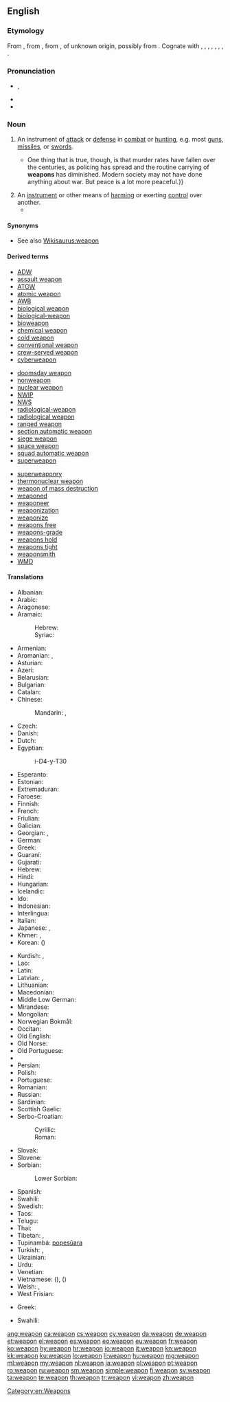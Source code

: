 ==English==

===Etymology===
From {{etyl|enm|en}} {{term|wepen|lang=enm}}, from {{etyl|ang|en}} {{term/t|ang|wǣpen||weapon, sword, arms}}, from {{etyl|gem-pro|en}} {{term/t|gem-pro|*wēpną||weapon}}, of unknown origin, possibly from {{etyl|ine-pro|en}} {{term/t|ine-pro|*wēbnom}}. Cognate with {{etyl|sco|-}} {{term|wapyn|lang=sco}}, {{term|wappen||weapon|lang=sco}}, {{etyl|fy|-}} {{term|wapen||weapon|lang=fy}}, {{etyl|nl|-}} {{term|wapen||weapon|lang=nl}}, {{etyl|nds|-}} {{term|wapen||weapon|lang=nds}}, {{etyl|de|-}} {{term|Waffe||weapon|lang=de}}, {{etyl|sv|-}} {{term|vapen||weapon|lang=sv}}, {{etyl|is|-}} {{term|vopn||weapon|lang=is}}.

===Pronunciation===
* {{IPA|/wɛpən/}}, {{X-SAMPA|/wEp@n/}}
* {{audio|en-us-weapon.ogg|Audio (US)}}
* {{rhymes|ɛpən}}

===Noun===
{{en-noun}}

# An instrument of [[attack]] or [[defense]] in [[combat]] or [[hunting]], e.g. most [[gun]]s, [[missile]]s, or [[sword]]s.
#*{{quote-magazine|date=2013-07-20|volume=408|issue=8845|magazine={{w|The Economist}}
|title=[http://www.economist.com/news/science-and-technology/http://www.economist.com/news/science-and-technology/21581980-latest-research-suggests-humans-are-not-warriors-their-genes-after-all-old Old soldiers?]
|passage=Whether modern, industrial man is less or more warlike than his hunter-gatherer ancestors is impossible to determine.{{...}}One thing that is true, though, is that murder rates have fallen over the centuries, as policing has spread and the routine carrying of '''weapons''' has diminished. Modern society may not have done anything about war. But peace is a lot more peaceful.}}
# An [[instrument]] or other means of [[harm]]ing or exerting [[control]] over another.
#* {{quote-news|year=2011|date=January 15|author=Phil Dawkes|work=BBC
|title=[http://news.bbc.co.uk/sport2/hi/football/eng_prem/9358228.stm Stoke 2-0 Bolton]
|passage=Rory Delap's long throw-ins are a familiar '''weapon''' to the Potters' opponents but this does not make them any easier to defend against.}}

====Synonyms====
* See also [[Wikisaurus:weapon]]

====Derived terms====
{{top3}}
* [[ADW]]
* [[assault weapon]]
* [[ATGW]]
* [[atomic weapon]]
* [[AWB]]
* [[biological weapon]]
* [[biological-weapon]]
* [[bioweapon]]
* [[chemical weapon]]
* [[cold weapon]]
* [[conventional weapon]]
* [[crew-served weapon]]
* [[cyberweapon]]
{{mid3}}
* [[doomsday weapon]]
* [[nonweapon]]
* [[nuclear weapon]]
* [[NWIP]]
* [[NWS]]
* [[radiological-weapon]]
* [[radiological weapon]]
* [[ranged weapon]]
* [[section automatic weapon]]
* [[siege weapon]]
* [[space weapon]]
* [[squad automatic weapon]]
* [[superweapon]]
{{mid3}}
* [[superweaponry]]
* [[thermonuclear weapon]]
* [[weapon of mass destruction]]
* [[weaponed]]
* [[weaponeer]]
* [[weaponization]]
* [[weaponize]]
* [[weapons free]]
* [[weapons-grade]]
* [[weapons hold]]
* [[weapons tight]]
* [[weaponsmith]]
* [[WMD]]
{{bottom}}

====Translations====
{{trans-top|instrument of attack or defense in combat}}
* Albanian: {{t+|sq|armë}}
* Arabic: {{t-|ar|سلاح|m|tr=silāH}}
* Aragonese: {{t-|an|arma}}
* Aramaic:
*: Hebrew: {{tø|arc|זינא|tr=zaynā’|m}}
*: Syriac: {{tø|arc|ܙܝܢܐ|tr=zaynā’|m}}
* Armenian: {{t-|hy|զենք|tr=zenk'}}
* Aromanian: {{t-|rup|armã|f}}, {{t-|rup|tufeche}}
* Asturian: {{t-|ast|arma|f}}
* Azeri: {{t+|az|silah}}
* Belarusian: {{t-|be|зброя|f|tr=zbrója|sc=Cyrl}}
* Bulgarian: {{t+|bg|оръжие|n|tr=orǎ̀žie|sc=Cyrl}}
* Catalan: {{t+|ca|arma|f}}
* Chinese:
*: Mandarin: {{t-|cmn|武器|tr=wǔqì|sc=Hani}}, {{t|cmn|兵器|tr=bīngqì|sc=Hani}}
* Czech: {{t+|cs|zbraň|f}}
* Danish: {{t+|da|våben|n}}
* Dutch: {{t+|nl|wapen|n}}
* Egyptian: {{tø|egy|ỉry|alt=ry|sc=Egyp}}
*: <hiero>i-D4-y-T30</hiero>
* Esperanto: {{t-|eo|armilo}}
* Estonian: {{t+|et|relv}}
* Extremaduran: {{tø|ext|arma}}
* Faroese: {{t-|fo|vápn|n}}
* Finnish: {{t+|fi|ase}}
* French: {{t+|fr|arme|f}}
* Friulian: {{tø|fur|arme|f}}
* Galician: {{t-|gl|arma|f}}
* Georgian: {{t-|ka|იარაღი|tr=iaraği|sc=Geor}}, {{t-|ka|საჭურველი|sc=Geor|tr=sačurveli}}
* German: {{t+|de|Waffe|f}}
* Greek: {{t+|el|όπλο|n|tr=óplo}}
* Guaraní: {{t-|gn|mboka}} {{qualifier|firearm}}
* Gujarati: {{t+|gu|શસ્ત્ર|tr=śastra|sc=Gujr}}
* Hebrew: {{t-|he|נשק|m}}
* Hindi: {{t-|hi|हथियार|m|tr=hathiyār|sc=Deva}}
* Hungarian: {{t+|hu|fegyver}}
* Icelandic: {{t+|is|vopn|n}}
* Ido: {{t+|io|armo}}
* Indonesian: {{t+|id|senjata}}
* Interlingua: {{t-|ia|arma}}
* Italian: {{t+|it|arma|f}}
* Japanese: {{t+|ja|武器|tr=ぶき, buki|sc=Jpan}}, {{t+|ja|兵器|tr=へいき, heiki|sc=Jpan}}
* Khmer: {{t-|km|គ្រឿងអាវុធ|tr=krɨəng aavut|sc=Khmr}}, {{t+|km|អាវុធ|tr=aavut|sc=Khmr}}
* Korean: {{t+|ko|무기|tr=mugi|sc=Kore}} ({{t+|ko|武器|sc=Kore}})
{{trans-mid}}
* Kurdish: {{t+|ku|çek}}, {{t+|ku|sîleh}}
* Lao: {{t-|lo|ຄຳເພິງ|sc=Laoo}}
* Latin: {{t+|la|arma|n-p}}
* Latvian: {{t-|lv|ierocis}}, {{t-|lv|ieroči}}
* Lithuanian: {{t-|lt|ginklas}}
* Macedonian: {{t-|mk|оружје|n|tr=óružje|sc=Cyrl}}
* Middle Low German: {{tø|gml|wapen|tr=wâpen}}
* Mirandese: {{tø|mwl|arma}}
* Mongolian: {{t-|mn|зэвсэг|tr=zevseg|sc=Cyrl}}
* Norwegian Bokmål: {{t+|nb|våpen|n}}
* Occitan: {{t+|oc|arma|f}}
* Old English: {{t-|ang|wǣpen}}
* Old Norse: {{tø|non|vápn|n}}
* Old Portuguese: {{tø|roa-ptg|arma}}
* {{trreq|or}}
* Persian: {{t+|fa|سلاح|tr=selâh|sc=fa-Arab}}
* Polish: {{t+|pl|broń|f}}
* Portuguese: {{t+|pt|arma|f}}
* Romanian: {{t+|ro|armă|f}}
* Russian: {{t+|ru|оружие|n|tr=orúžije}}
* Sardinian: {{t-|sc|àrma|f}}
* Scottish Gaelic: {{t-|gd|arm|m}}
* Serbo-Croatian:
*: Cyrillic: {{t-|sh|оружје|n|sc=Cyrl}}
*: Roman: {{t-|sh|oružje|n}}
* Slovak: {{t-|sk|zbraň|f}}
* Slovene: {{t-|sl|orožje|n}}
* Sorbian:
*: Lower Sorbian: {{tø|dsb|broń|f}}
* Spanish: {{t+|es|arma|f}}
* Swahili: {{t+|sw|silaha}}
* Swedish: {{t+|sv|vapen|n}}
* Taos: {{tø|twf|hų́łoliną}}
* Telugu: {{t+|te|ఆయుధం|tr=aayudham}}
* Thai: {{t+|th|อาวุธ|tr=aawóot|sc=Thai}}
* Tibetan: {{t-|bo|མཚོན་ཆ|tr=mtshon cha|sc=Tibt}}, {{t-|bo|གོ་མཚོན|tr=go mtshon|sc=Tibt}}
* Tupinambá: [[popesûara]]
* Turkish: {{t+|tr|silah}}, {{t+|tr|yarak}}
* Ukrainian: {{t-|uk|зброя|f|tr=zbrója|sc=Cyrl}}
* Urdu: {{t-|ur|ہتھیار|m|tr=hathiyār|sc=ur-Arab}}
* Venetian: {{t-|vec|arma}}
* Vietnamese: {{t+|vi|vũ khí}} ({{t-|vi|武器}}), {{t+|vi|binh khí}} ({{t-|vi|兵器}})
* Welsh: {{t+|cy|arf|m|f}}, {{t-|cy|erfyn|m}}
* West Frisian: {{t-|fy|wapen}}
{{trans-bottom}}

{{trans-top|means of harming or exerting control}}
* Greek: {{t+|el|όπλο|n|tr=óplo|sc=Grek}}
{{trans-mid}}
* Swahili: {{t+|sw|vilaha}}
{{trans-bottom}}

[[Category:en:Weapons]]

[[ang:weapon]]
[[ca:weapon]]
[[cs:weapon]]
[[cy:weapon]]
[[da:weapon]]
[[de:weapon]]
[[et:weapon]]
[[el:weapon]]
[[es:weapon]]
[[eo:weapon]]
[[eu:weapon]]
[[fr:weapon]]
[[ko:weapon]]
[[hy:weapon]]
[[hr:weapon]]
[[io:weapon]]
[[it:weapon]]
[[kn:weapon]]
[[kk:weapon]]
[[ku:weapon]]
[[lo:weapon]]
[[li:weapon]]
[[hu:weapon]]
[[mg:weapon]]
[[ml:weapon]]
[[my:weapon]]
[[nl:weapon]]
[[ja:weapon]]
[[pl:weapon]]
[[pt:weapon]]
[[ro:weapon]]
[[ru:weapon]]
[[sm:weapon]]
[[simple:weapon]]
[[fi:weapon]]
[[sv:weapon]]
[[ta:weapon]]
[[te:weapon]]
[[th:weapon]]
[[tr:weapon]]
[[vi:weapon]]
[[zh:weapon]]